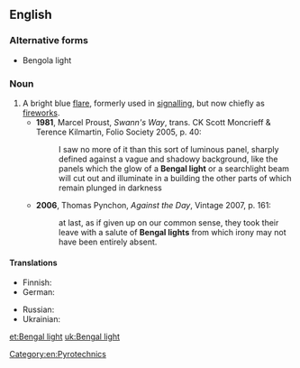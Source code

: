 ==English==

===Alternative forms===
* Bengola light

===Noun===
{{en-noun|head=[[Bengal]] [[light]]}}

# A bright blue [[flare]], formerly used in [[signalling]], but now chiefly as [[firework]]s.
#* '''1981''', Marcel Proust, ''Swann's Way'', trans. CK Scott Moncrieff & Terence Kilmartin, Folio Society 2005, p. 40:
#*: I saw no more of it than this sort of luminous panel, sharply defined against a vague and shadowy background, like the panels which the glow of a '''Bengal light''' or a searchlight beam will cut out and illuminate in a building the other parts of which remain plunged in darkness
#* '''2006''', Thomas Pynchon, ''Against the Day'', Vintage 2007, p. 161:
#*: at last, as if given up on our common sense, they took their leave with a salute of '''Bengal lights''' from which irony may not have been entirely absent.

====Translations====
{{trans-top|bright blue flare}}
* Finnish: {{t|fi|bengalin tuli}}
* German: {{t|de|bengalisches Feuer|n}}
{{trans-mid}}
* Russian: {{t|ru|бенга́льский ого́нь|m}}
* Ukrainian: {{t+|uk|бенга́льський вого́нь|m|sc=Cyrl}}
{{trans-bottom}}

[[Category:en:Pyrotechnics]]

[[et:Bengal light]]
[[uk:Bengal light]]